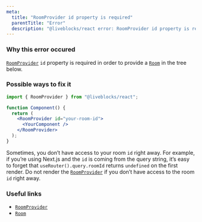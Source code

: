 ```yaml
---
meta:
  title: "RoomProvider id property is required"
  parentTitle: "Error"
  description: "@liveblocks/react error: RoomProvider id property is required."
---
```


### Why this error occured

[`RoomProvider`][] `id` property is required in order to provide a [`Room`][] in
the tree below.

### Possible ways to fix it

```jsx highlight="5"
import { RoomProvider } from "@liveblocks/react";

function Component() {
  return (
    <RoomProvider id="your-room-id">
      <YourComponent />
    </RoomProvider>
  );
}
```

Sometimes, you don’t have access to your room `id` right away. For example, if
you’re using Next.js and the `id` is coming from the query string, it’s easy to
forget that `useRouter().query.roomId` returns `undefined` on the first render.
Do not render the [`RoomProvider`][] if you don’t have access to the room `id`
right away.

### Useful links

- [`RoomProvider`][]
- [`Room`][]

[`roomprovider`]: /docs/api-reference/liveblocks-react#RoomProvider
[`room`]: /docs/api-reference/liveblocks-client#Room
